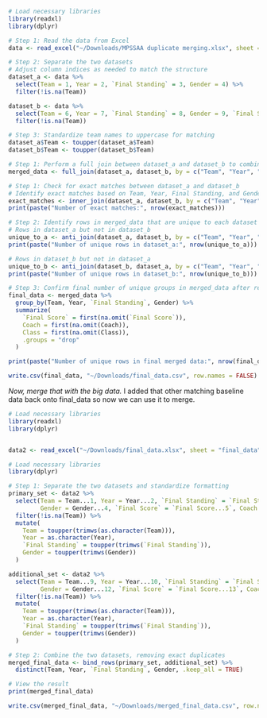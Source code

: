 ```r
# Load necessary libraries
library(readxl)
library(dplyr)

# Step 1: Read the data from Excel
data <- read_excel("~/Downloads/MPSSAA duplicate merging.xlsx", sheet = 1)

# Step 2: Separate the two datasets
# Adjust column indices as needed to match the structure
dataset_a <- data %>%
  select(Team = 1, Year = 2, `Final Standing` = 3, Gender = 4) %>%
  filter(!is.na(Team))

dataset_b <- data %>%
  select(Team = 6, Year = 7, `Final Standing` = 8, Gender = 9, `Final Score` = 10, Coach = 11, Class = 12) %>%
  filter(!is.na(Team))

# Step 3: Standardize team names to uppercase for matching
dataset_a$Team <- toupper(dataset_a$Team)
dataset_b$Team <- toupper(dataset_b$Team)
```


```r
# Step 1: Perform a full join between dataset_a and dataset_b to combine all rows
merged_data <- full_join(dataset_a, dataset_b, by = c("Team", "Year", "Final Standing", "Gender"))
```

```r
# Step 1: Check for exact matches between dataset_a and dataset_b
# Identify exact matches based on Team, Year, Final Standing, and Gender
exact_matches <- inner_join(dataset_a, dataset_b, by = c("Team", "Year", "Final Standing", "Gender"))
print(paste("Number of exact matches:", nrow(exact_matches)))

# Step 2: Identify rows in merged_data that are unique to each dataset
# Rows in dataset_a but not in dataset_b
unique_to_a <- anti_join(dataset_a, dataset_b, by = c("Team", "Year", "Final Standing", "Gender"))
print(paste("Number of unique rows in dataset_a:", nrow(unique_to_a)))

# Rows in dataset_b but not in dataset_a
unique_to_b <- anti_join(dataset_b, dataset_a, by = c("Team", "Year", "Final Standing", "Gender"))
print(paste("Number of unique rows in dataset_b:", nrow(unique_to_b)))

# Step 3: Confirm final number of unique groups in merged_data after removing duplicates
final_data <- merged_data %>%
  group_by(Team, Year, `Final Standing`, Gender) %>%
  summarize(
    `Final Score` = first(na.omit(`Final Score`)),
    Coach = first(na.omit(Coach)),
    Class = first(na.omit(Class)),
    .groups = "drop"
  )

print(paste("Number of unique rows in final merged data:", nrow(final_data)))
```

```r
write.csv(final_data, "~/Downloads/final_data.csv", row.names = FALSE)
```



*Now, merge that with the big data.*
I added that other matching baseline data back onto final_data so now we can use it to merge. 

```r
# Load necessary libraries
library(readxl)
library(dplyr)


data2 <- read_excel("~/Downloads/final_data.xlsx", sheet = "final_data")

# Load necessary libraries
library(dplyr)

# Step 1: Separate the two datasets and standardize formatting
primary_set <- data2 %>%
  select(Team = Team...1, Year = Year...2, `Final Standing` = `Final Standing...3`, 
         Gender = Gender...4, `Final Score` = `Final Score...5`, Coach = Coach...6, Class = Class...7) %>%
  filter(!is.na(Team)) %>%
  mutate(
    Team = toupper(trimws(as.character(Team))),
    Year = as.character(Year),
    `Final Standing` = toupper(trimws(`Final Standing`)),
    Gender = toupper(trimws(Gender))
  )

additional_set <- data2 %>%
  select(Team = Team...9, Year = Year...10, `Final Standing` = `Final Standing...11`, 
         Gender = Gender...12, `Final Score` = `Final Score...13`, Coach = Coach...14, Class = Class...15) %>%
  filter(!is.na(Team)) %>%
  mutate(
    Team = toupper(trimws(as.character(Team))),
    Year = as.character(Year),
    `Final Standing` = toupper(trimws(`Final Standing`)),
    Gender = toupper(trimws(Gender))
  )

# Step 2: Combine the two datasets, removing exact duplicates
merged_final_data <- bind_rows(primary_set, additional_set) %>%
  distinct(Team, Year, `Final Standing`, Gender, .keep_all = TRUE)

# View the result
print(merged_final_data)

```
```r
write.csv(merged_final_data, "~/Downloads/merged_final_data.csv", row.names = FALSE)
```

